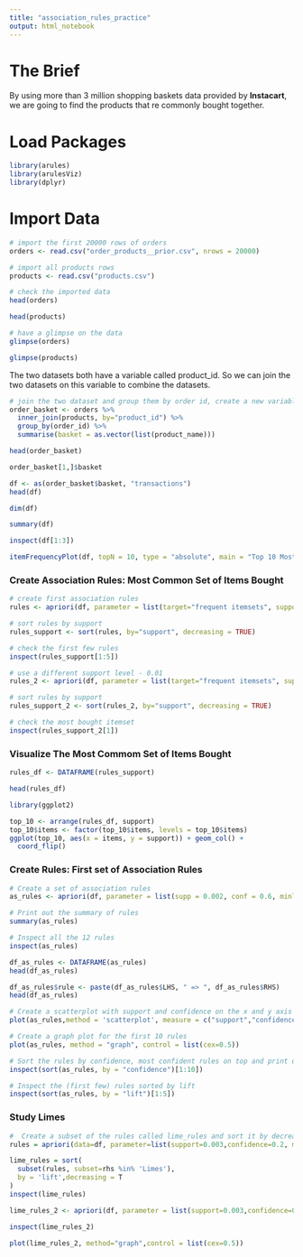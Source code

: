 ```yaml
---
title: "association_rules_practice"
output: html_notebook
---
```


# The Brief
By using more than 3 million shopping baskets data provided by **Instacart**, we are going to find the products that re commonly bought together.

# Load Packages
```r
library(arules)
library(arulesViz)
library(dplyr)
```

# Import Data
```r
# import the first 20000 rows of orders
orders <- read.csv("order_products__prior.csv", nrows = 20000)

# import all products rows
products <- read.csv("products.csv")
```

```r
# check the imported data
head(orders)

head(products)
```

```r
# have a glimpse on the data
glimpse(orders)

glimpse(products)
```

The two datasets both have a variable called product_id. So we can join the two datasets on this variable to combine the datasets.

```r
# join the two dataset and group them by order id, create a new variable called basket including the products of each order
order_basket <- orders %>%
  inner_join(products, by="product_id") %>%
  group_by(order_id) %>%
  summarise(basket = as.vector(list(product_name)))
```

```r
head(order_basket)
```

```r
order_basket[1,]$basket
```

```r
df <- as(order_basket$basket, "transactions")
head(df)
```

```r
dim(df)
```


```r
summary(df)
```

```r
inspect(df[1:3])
```

```r
itemFrequencyPlot(df, topN = 10, type = "absolute", main = "Top 10 Most Frequent Items")
```

### Create Association Rules: Most Common Set of Items Bought
```r
# create first association rules
rules <- apriori(df, parameter = list(target="frequent itemsets", support=0.008, minlen=2))

# sort rules by support
rules_support <- sort(rules, by="support", decreasing = TRUE)

# check the first few rules
inspect(rules_support[1:5])
```

```r
# use a different support level - 0.01
rules_2 <- apriori(df, parameter = list(target="frequent itemsets", support=0.01, minlen=2))

# sort rules by support
rules_support_2 <- sort(rules_2, by="support", decreasing = TRUE)

# check the most bought itemset
inspect(rules_support_2[1])
```

### Visualize The Most Commom Set of Items Bought
```r
rules_df <- DATAFRAME(rules_support)

head(rules_df)
```

```r
library(ggplot2)

top_10 <- arrange(rules_df, support)
top_10$items <- factor(top_10$items, levels = top_10$items)
ggplot(top_10, aes(x = items, y = support)) + geom_col() +
  coord_flip()
```

### Create Rules: First set of Association Rules
```r
# Create a set of association rules
as_rules <- apriori(df, parameter = list(supp = 0.002, conf = 0.6, minlen=2, maxlen=3))

# Print out the summary of rules
summary(as_rules)
```

```r
# Inspect all the 12 rules
inspect(as_rules)
```

```r
df_as_rules <- DATAFRAME(as_rules)
head(df_as_rules)
```

```r
df_as_rules$rule <- paste(df_as_rules$LHS, " => ", df_as_rules$RHS)
head(df_as_rules)
```


```r
# Create a scatterplot with support and confidence on the x and y axis (respectively), and lift as the shading of the dots
plot(as_rules,method = 'scatterplot', measure = c("support","confidence"), shading = "lift")
```

```r
# Create a graph plot for the first 10 rules
plot(as_rules, method = "graph", control = list(cex=0.5))
```

```r
# Sort the rules by confidence, most confident rules on top and print out the first 10
inspect(sort(as_rules, by = "confidence")[1:10])
```

```r
# Inspect the (first few) rules sorted by lift
inspect(sort(as_rules, by = "lift")[1:5])
```

### Study Limes
```r
#  Create a subset of the rules called lime_rules and sort it by decreasing lift.
rules = apriori(data=df, parameter=list(support=0.003,confidence=0.2, minlen=2, maxlen=3))

lime_rules = sort(
  subset(rules, subset=rhs %in% 'Limes'),
  by = 'lift',decreasing = T
)
inspect(lime_rules)
```

```r
lime_rules_2 <- apriori(df, parameter = list(support=0.003,confidence=0.2, minlen=2, maxlen=3), appearance = list(default = "lhs", rhs = "Limes"))

inspect(lime_rules_2)
```

```r
plot(lime_rules_2, method="graph",control = list(cex=0.5))
```

